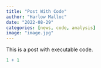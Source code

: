 ```yaml
---
title: "Post With Code"
author: "Harlow Malloc"
date: "2022-08-29"
categories: [news, code, analysis]
image: "image.jpg"
---
```


This is a post with executable code.

```r
1 + 1
```
